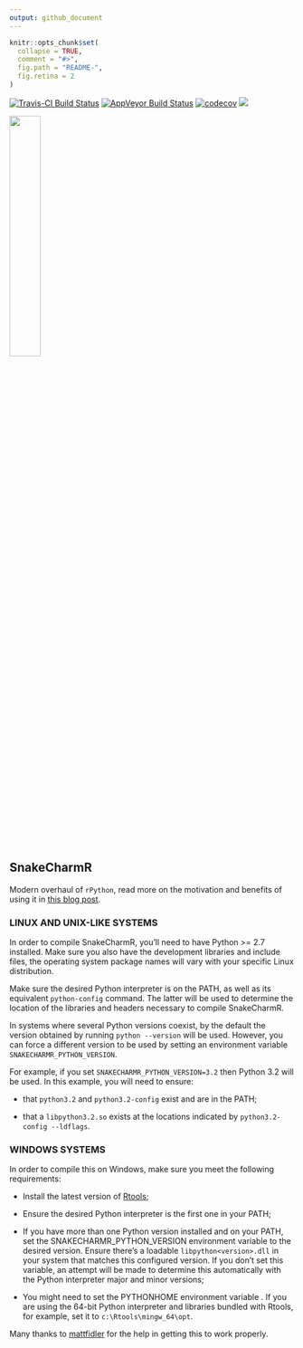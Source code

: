 ```yaml
---
output: github_document
---
```

<!-- README.md is generated from README.Rmd. Please edit that file -->
```r
knitr::opts_chunk$set(
  collapse = TRUE,
  comment = "#>",
  fig.path = "README-",
  fig.retina = 2
)
```
[![Travis-CI Build Status](https://travis-ci.org/asieira/SnakeCharmR.svg?branch=master)](https://travis-ci.org/asieira/SnakeCharmR)
[![AppVeyor Build Status](https://ci.appveyor.com/api/projects/status/github/asieira/SnakeCharmR?branch=master&svg=true)](https://ci.appveyor.com/project/asieira/SnakeCharmR)
[![codecov](https://codecov.io/gh/asieira/SnakeCharmR/branch/master/graph/badge.svg)](https://codecov.io/gh/asieira/SnakeCharmR)
[![](https://cranlogs.r-pkg.org/badges/grand-total/SnakeCharmR)](https://cran.rstudio.com/web/packages/SnakeCharmR/index.html)

<img src="tools/snaker.jpg" width="33%"/>

## SnakeCharmR

Modern overhaul of `rPython`, read more on the motivation and benefits of using it in [this blog post](https://asieira.github.io/introducing-snakecharmr.html).


### LINUX AND UNIX-LIKE SYSTEMS

In order to compile SnakeCharmR, you'll need to have Python >= 2.7 installed. Make sure you also have the development libraries and include files, the operating system package names will vary with your specific Linux distribution.

Make sure the desired Python interpreter is on the PATH, as well as its equivalent
`python-config` command. The latter will be used to determine the location of the
libraries and headers necessary to compile SnakeCharmR.

In systems where several Python versions coexist, by the default the version obtained by running `python --version` will be used. However, you can force a different version to be used by setting an environment variable `SNAKECHARMR_PYTHON_VERSION`.

For example, if you set `SNAKECHARMR_PYTHON_VERSION=3.2` then Python 3.2 will be used. In this example, you will need to ensure:

* that `python3.2` and `python3.2-config` exist and are in the PATH;

* that a `libpython3.2.so` exists at the locations indicated by `python3.2-config --ldflags`.


### WINDOWS SYSTEMS

In order to compile this on Windows, make sure you meet the following requirements:

* Install the latest version of [Rtools](https://cran.r-project.org/bin/windows/Rtools/);

* Ensure the desired Python interpreter is the first one in your PATH;

* If you have more than one Python version installed and on your PATH, set the SNAKECHARMR_PYTHON_VERSION environment variable to the desired version. Ensure there's a loadable `libpython<version>.dll` in your system that matches this configured version. If you don't set this variable, an attempt will be made to determine this automatically with the Python interpreter major and minor versions;

* You might need to set the PYTHONHOME environment variable . If you are using the 64-bit Python interpreter and libraries bundled with Rtools, for example, set it to `c:\Rtools\mingw_64\opt`.

Many thanks to [mattfidler](https://github.com/mattfidler) for the help in getting this to work properly.
